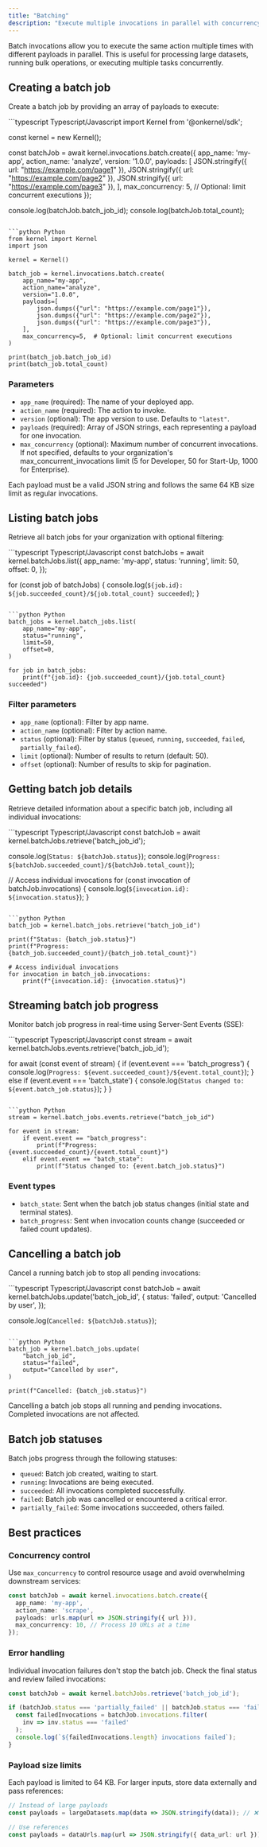 ```yaml
---
title: "Batching"
description: "Execute multiple invocations in parallel with concurrency control"
---
```


Batch invocations allow you to execute the same action multiple times with different payloads in parallel. This is useful for processing large datasets, running bulk operations, or executing multiple tasks concurrently.

## Creating a batch job

Create a batch job by providing an array of payloads to execute:

<CodeGroup>
```typescript Typescript/Javascript
import Kernel from '@onkernel/sdk';

const kernel = new Kernel();

const batchJob = await kernel.invocations.batch.create({
  app_name: 'my-app',
  action_name: 'analyze',
  version: '1.0.0',
  payloads: [
    JSON.stringify({ url: "https://example.com/page1" }),
    JSON.stringify({ url: "https://example.com/page2" }),
    JSON.stringify({ url: "https://example.com/page3" }),
  ],
  max_concurrency: 5, // Optional: limit concurrent executions
});

console.log(batchJob.batch_job_id);
console.log(batchJob.total_count);
```

```python Python
from kernel import Kernel
import json

kernel = Kernel()

batch_job = kernel.invocations.batch.create(
    app_name="my-app",
    action_name="analyze",
    version="1.0.0",
    payloads=[
        json.dumps({"url": "https://example.com/page1"}),
        json.dumps({"url": "https://example.com/page2"}),
        json.dumps({"url": "https://example.com/page3"}),
    ],
    max_concurrency=5,  # Optional: limit concurrent executions
)

print(batch_job.batch_job_id)
print(batch_job.total_count)
```
</CodeGroup>

### Parameters

- `app_name` (required): The name of your deployed app.
- `action_name` (required): The action to invoke.
- `version` (optional): The app version to use. Defaults to `"latest"`.
- `payloads` (required): Array of JSON strings, each representing a payload for one invocation.
- `max_concurrency` (optional): Maximum number of concurrent invocations. If not specified, defaults to your organization's max_concurrent_invocations limit (5 for Developer, 50 for Start-Up, 1000 for Enterprise).

<Info>
Each payload must be a valid JSON string and follows the same 64 KB size limit as regular invocations.
</Info>

## Listing batch jobs

Retrieve all batch jobs for your organization with optional filtering:

<CodeGroup>
```typescript Typescript/Javascript
const batchJobs = await kernel.batchJobs.list({
  app_name: 'my-app',
  status: 'running',
  limit: 50,
  offset: 0,
});

for (const job of batchJobs) {
  console.log(`${job.id}: ${job.succeeded_count}/${job.total_count} succeeded`);
}
```

```python Python
batch_jobs = kernel.batch_jobs.list(
    app_name="my-app",
    status="running",
    limit=50,
    offset=0,
)

for job in batch_jobs:
    print(f"{job.id}: {job.succeeded_count}/{job.total_count} succeeded")
```
</CodeGroup>

### Filter parameters

- `app_name` (optional): Filter by app name.
- `action_name` (optional): Filter by action name.
- `status` (optional): Filter by status (`queued`, `running`, `succeeded`, `failed`, `partially_failed`).
- `limit` (optional): Number of results to return (default: 50).
- `offset` (optional): Number of results to skip for pagination.

## Getting batch job details

Retrieve detailed information about a specific batch job, including all individual invocations:

<CodeGroup>
```typescript Typescript/Javascript
const batchJob = await kernel.batchJobs.retrieve('batch_job_id');

console.log(`Status: ${batchJob.status}`);
console.log(`Progress: ${batchJob.succeeded_count}/${batchJob.total_count}`);

// Access individual invocations
for (const invocation of batchJob.invocations) {
  console.log(`${invocation.id}: ${invocation.status}`);
}
```

```python Python
batch_job = kernel.batch_jobs.retrieve("batch_job_id")

print(f"Status: {batch_job.status}")
print(f"Progress: {batch_job.succeeded_count}/{batch_job.total_count}")

# Access individual invocations
for invocation in batch_job.invocations:
    print(f"{invocation.id}: {invocation.status}")
```
</CodeGroup>

## Streaming batch job progress

Monitor batch job progress in real-time using Server-Sent Events (SSE):

<CodeGroup>
```typescript Typescript/Javascript
const stream = await kernel.batchJobs.events.retrieve('batch_job_id');

for await (const event of stream) {
  if (event.event === 'batch_progress') {
    console.log(`Progress: ${event.succeeded_count}/${event.total_count}`);
  } else if (event.event === 'batch_state') {
    console.log(`Status changed to: ${event.batch_job.status}`);
  }
}
```

```python Python
stream = kernel.batch_jobs.events.retrieve("batch_job_id")

for event in stream:
    if event.event == "batch_progress":
        print(f"Progress: {event.succeeded_count}/{event.total_count}")
    elif event.event == "batch_state":
        print(f"Status changed to: {event.batch_job.status}")
```
</CodeGroup>

### Event types

- `batch_state`: Sent when the batch job status changes (initial state and terminal states).
- `batch_progress`: Sent when invocation counts change (succeeded or failed count updates).

## Cancelling a batch job

Cancel a running batch job to stop all pending invocations:

<CodeGroup>
```typescript Typescript/Javascript
const batchJob = await kernel.batchJobs.update('batch_job_id', {
  status: 'failed',
  output: 'Cancelled by user',
});

console.log(`Cancelled: ${batchJob.status}`);
```

```python Python
batch_job = kernel.batch_jobs.update(
    "batch_job_id",
    status="failed",
    output="Cancelled by user",
)

print(f"Cancelled: {batch_job.status}")
```
</CodeGroup>

<Warning>
Cancelling a batch job stops all running and pending invocations. Completed invocations are not affected.
</Warning>

## Batch job statuses

Batch jobs progress through the following statuses:

- `queued`: Batch job created, waiting to start.
- `running`: Invocations are being executed.
- `succeeded`: All invocations completed successfully.
- `failed`: Batch job was cancelled or encountered a critical error.
- `partially_failed`: Some invocations succeeded, others failed.

## Best practices

### Concurrency control

Use `max_concurrency` to control resource usage and avoid overwhelming downstream services:

```typescript
const batchJob = await kernel.invocations.batch.create({
  app_name: 'my-app',
  action_name: 'scrape',
  payloads: urls.map(url => JSON.stringify({ url })),
  max_concurrency: 10, // Process 10 URLs at a time
});
```

### Error handling

Individual invocation failures don't stop the batch job. Check the final status and review failed invocations:

```typescript
const batchJob = await kernel.batchJobs.retrieve('batch_job_id');

if (batchJob.status === 'partially_failed' || batchJob.status === 'failed') {
  const failedInvocations = batchJob.invocations.filter(
    inv => inv.status === 'failed'
  );
  console.log(`${failedInvocations.length} invocations failed`);
}
```

### Payload size limits

Each payload is limited to 64 KB. For larger inputs, store data externally and pass references:

```typescript
// Instead of large payloads
const payloads = largeDatasets.map(data => JSON.stringify(data)); // ❌ May exceed 64 KB

// Use references
const payloads = dataUrls.map(url => JSON.stringify({ data_url: url })); // ✅ Small payload
```
